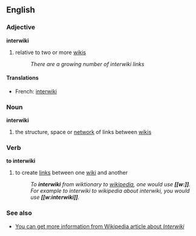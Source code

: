 ==English==

===Adjective===
'''interwiki'''

# {{wjargon}} relative to two or more [[wiki]]s
#:''There are a growing number of interwiki links''

====Translations====
*French: [[interwiki]]

===Noun===
'''interwiki'''

# {{wjargon}} the structure, space or [[network]] of links between [[wiki]]s

===Verb===
'''to interwiki'''

# {{wjargon}} to create [[link]]s between one [[wiki]] and another
#:''To '''interwiki''' from wiktionary to [[wikipedia]], one would use '''<nowiki>[[w:]]</nowiki>'''. For example to interwiki to  wikipedia about interwiki, you would use '''<nowiki>[[w:interwiki]]</nowiki>'''.''

===See also===
*[[w:interwiki|You can get more information from Wikipedia article about ''Interwiki'']]